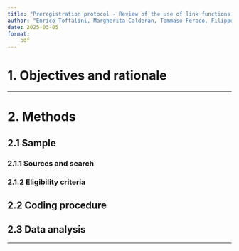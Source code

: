 ```yaml
---
title: "Preregistration protocol - Review of the use of link functions and generalized linear models when testing interactions in psychological research"
author: "Enrico Toffalini, Margherita Calderan, Tommaso Feraco, Filippo Gambarota"
date: 2025-03-05
format: 
    pdf
---
```


# 1. Objectives and rationale

---

# 2. Methods

## 2.1 Sample

### 2.1.1 Sources and search

### 2.1.2 Eligibility criteria

## 2.2 Coding procedure

## 2.3 Data analysis

---
